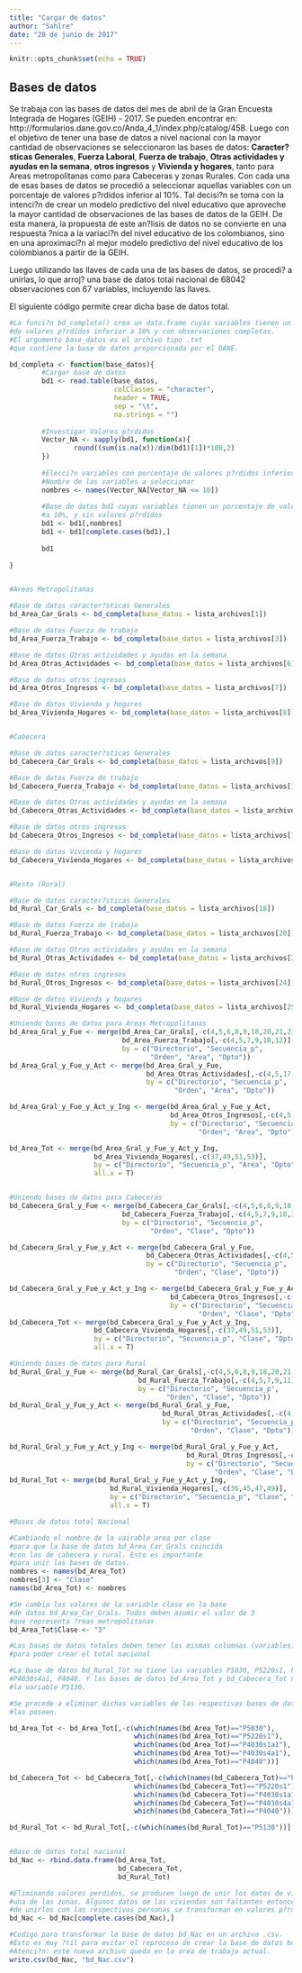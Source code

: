```yaml
---
title: "Cargar de datos"
author: "Sahlre"
date: "20 de junio de 2017"
---
```


```r
knitr::opts_chunk$set(echo = TRUE)
```

## Bases de datos

Se trabaja con las bases de datos del mes de abril de la Gran Encuesta Integrada
de Hogares (GEIH) - 2017. Se pueden encontrar en: http://formularios.dane.gov.co/Anda_4_1/index.php/catalog/458. Luego con el objetivo de tener una base de datos a nivel nacional con la mayor cantidad de observaciones se seleccionaron las bases de datos: **Caracter?sticas Generales**, **Fuerza Laboral**, **Fuerza de trabajo**, **Otras actividades y ayudas en la semana**, **otros ingresos** y **Vivienda y hogares**, tanto para Areas metropolitanas como para Cabeceras y zonas Rurales. Con cada una de esas bases de datos se procedió a seleccionar aquellas variables con un porcentaje de valores p?rdidos inferior al 10%. Tal decisi?n se toma con la intenci?n de crear un modelo predictivo del nivel educativo que aproveche la mayor cantidad de observaciones de las bases de datos de la GEIH. De esta manera, la propuesta de este an?lisis de datos no se convierte en una respuesta ?nica a la variaci?n del nivel educativo de los colombianos, sino en una aproximaci?n al mejor modelo predictivo del nivel educativo de los colombianos a partir de la GEIH.

Luego utilizando las llaves de cada una de las bases de datos, se procedi? a unirlas, lo que arroj? una base de datos total nacional de 68042 observaciones con 67 variables, incluyendo las llaves.

El siguiente código permite crear dicha base de datos total.

```r
#La funci?n bd_completa() crea un data.frame cuyas variables tienen un porcentaje
#de valores p?rdidos inferior a 10% y con observaciones completas.
#El argumento base_datos es el archivo tipo .txt 
#que contiene la base de datos proporcionada por el DANE.

bd_completa <- function(base_datos){
        #Cargar base de datos
        bd1 <- read.table(base_datos,
                          colClasses = "character",
                          header = TRUE,
                          sep = "\t",
                          na.strings = "")
        
        #Investigar Valores p?rdidos
        Vector_NA <- sapply(bd1, function(x){
                round((sum(is.na(x))/dim(bd1)[1])*100,2)
        })
        
        #Elecci?n variables con porcentaje de valores p?rdidos inferior a 10%
        #Nombre de las variables a seleccionar
        nombres <- names(Vector_NA[Vector_NA <= 10])
        
        #Base de datos bd1 cuyas variables tienen un porcentaje de valores p?rdidos inferior
        #a 10%, y sin valores p?rdidos
        bd1 <- bd1[,nombres]
        bd1 <- bd1[complete.cases(bd1),]
        
        bd1
        
}


#Areas Metropolitanas

#Base de datos caracter?sticas Generales
bd_Area_Car_Grals <- bd_completa(base_datos = lista_archivos[1])

#Base de datos Fuerza de trabajo
bd_Area_Fuerza_Trabajo <- bd_completa(base_datos = lista_archivos[3])

#Base de datos Otras actividades y ayudas en la semana
bd_Area_Otras_Actividades <- bd_completa(base_datos = lista_archivos[6])

#Base de datos otros ingresos
bd_Area_Otros_Ingresos <- bd_completa(base_datos = lista_archivos[7])

#Base de datos Vivienda y hogares
bd_Area_Vivienda_Hogares <- bd_completa(base_datos = lista_archivos[8])


#Cabecera

#Base de datos caracter?sticas Generales
bd_Cabecera_Car_Grals <- bd_completa(base_datos = lista_archivos[9])

#Base de datos Fuerza de trabajo
bd_Cabecera_Fuerza_Trabajo <- bd_completa(base_datos = lista_archivos[11])

#Base de datos Otras actividades y ayudas en la semana
bd_Cabecera_Otras_Actividades <- bd_completa(base_datos = lista_archivos[14])

#Base de datos otros ingresos
bd_Cabecera_Otros_Ingresos <- bd_completa(base_datos = lista_archivos[15])

#Base de datos Vivienda y hogares
bd_Cabecera_Vivienda_Hogares <- bd_completa(base_datos = lista_archivos[16])


#Resto (Rural)

#Base de datos caracter?sticas Generales
bd_Rural_Car_Grals <- bd_completa(base_datos = lista_archivos[18])

#Base de datos Fuerza de trabajo
bd_Rural_Fuerza_Trabajo <- bd_completa(base_datos = lista_archivos[20])

#Base de datos Otras actividades y ayudas en la semana
bd_Rural_Otras_Actividades <- bd_completa(base_datos = lista_archivos[23])

#Base de datos otros ingresos
bd_Rural_Otros_Ingresos <- bd_completa(base_datos = lista_archivos[24])

#Base de datos Vivienda y hogares
bd_Rural_Vivienda_Hogares <- bd_completa(base_datos = lista_archivos[25])

#Uniendo bases de datos para Areas Metropolitanas
bd_Area_Gral_y_Fue <- merge(bd_Area_Car_Grals[,-c(4,5,6,8,9,18,20,21,23)],
                            bd_Area_Fuerza_Trabajo[,-c(4,5,7,9,10,12)],
                            by = c("Directorio", "Secuencia_p", 
                                   "Orden", "Area", "Dpto"))
bd_Area_Gral_y_Fue_y_Act <- merge(bd_Area_Gral_y_Fue,
                                  bd_Area_Otras_Actividades[,-c(4,5,17,19)],
                                  by = c("Directorio", "Secuencia_p", 
                                         "Orden", "Area", "Dpto"))

bd_Area_Gral_y_Fue_y_Act_y_Ing <- merge(bd_Area_Gral_y_Fue_y_Act,
                                        bd_Area_Otros_Ingresos[,-c(4,5,9,11)],
                                        by = c("Directorio", "Secuencia_p", 
                                               "Orden", "Area", "Dpto"))

bd_Area_Tot <- merge(bd_Area_Gral_y_Fue_y_Act_y_Ing,
                     bd_Area_Vivienda_Hogares[,-c(37,49,51,53)],
                     by = c("Directorio", "Secuencia_p", "Area", "Dpto"),
                     all.x = T)


#Uniendo bases de datos para Cabeceras
bd_Cabecera_Gral_y_Fue <- merge(bd_Cabecera_Car_Grals[,-c(4,5,6,8,9,18,20,21,23)],
                            bd_Cabecera_Fuerza_Trabajo[,-c(4,5,7,9,10,12)],
                            by = c("Directorio", "Secuencia_p", 
                                   "Orden", "Clase", "Dpto"))

bd_Cabecera_Gral_y_Fue_y_Act <- merge(bd_Cabecera_Gral_y_Fue,
                                  bd_Cabecera_Otras_Actividades[,-c(4,5,17,19)],
                                  by = c("Directorio", "Secuencia_p", 
                                         "Orden", "Clase", "Dpto"))

bd_Cabecera_Gral_y_Fue_y_Act_y_Ing <- merge(bd_Cabecera_Gral_y_Fue_y_Act,
                                        bd_Cabecera_Otros_Ingresos[,-c(4,5,9,11)],
                                        by = c("Directorio", "Secuencia_p", 
                                               "Orden", "Clase", "Dpto"))
bd_Cabecera_Tot <- merge(bd_Cabecera_Gral_y_Fue_y_Act_y_Ing,
                     bd_Cabecera_Vivienda_Hogares[,-c(37,49,51,53)],
                     by = c("Directorio", "Secuencia_p", "Clase", "Dpto"),
                     all.x = T)

#Uniendo bases de datos para Rural
bd_Rural_Gral_y_Fue <- merge(bd_Rural_Car_Grals[,-c(4,5,6,8,9,18,20,21,23)],
                                bd_Rural_Fuerza_Trabajo[,-c(4,5,7,9,11)],
                                by = c("Directorio", "Secuencia_p", 
                                       "Orden", "Clase", "Dpto"))
bd_Rural_Gral_y_Fue_y_Act <- merge(bd_Rural_Gral_y_Fue,
                                      bd_Rural_Otras_Actividades[,-c(4,5,17,19)],
                                      by = c("Directorio", "Secuencia_p", 
                                             "Orden", "Clase", "Dpto"))

bd_Rural_Gral_y_Fue_y_Act_y_Ing <- merge(bd_Rural_Gral_y_Fue_y_Act,
                                            bd_Rural_Otros_Ingresos[,-c(4,5,9,11)],
                                            by = c("Directorio", "Secuencia_p", 
                                                   "Orden", "Clase", "Dpto"))
bd_Rural_Tot <- merge(bd_Rural_Gral_y_Fue_y_Act_y_Ing,
                         bd_Rural_Vivienda_Hogares[,-c(36,45,47,49)],
                         by = c("Directorio", "Secuencia_p", "Clase", "Dpto"),
                         all.x = T)

#Bases de datos total Nacional

#Cambiando el nombre de la vairable area por clase
#para que la base de datos bd_Area_Car_Grals coincida
#con las de cabecera y rural. Esto es importante
#para unir las bases de datos.
nombres <- names(bd_Area_Tot)
nombres[3] <- "Clase"
names(bd_Area_Tot) <- nombres

#Se cambia los valores de la variable clase en la base
#de datos bd_Area_Car_Grals. Todos deben asumir el valor de 3
#que representa ?reas metropolitanas
bd_Area_Tot$Clase <- "3"

#Las bases de datos totales deben tener las mismas columnas (variables)
#para poder crear el total nacional

#La base de datos bd_Rural_Tot no tiene las variables P5030, P5220s1, P4030s1a1, 
#P4030s4a1, P4040. Y las bases de datos bd_Area_Tot y bd_Cabecera_Tot no tienen
#la variable P5130.

#Se procede a eliminar dichas variables de las respectivas bases de datos que si
#las poseen.

bd_Area_Tot <- bd_Area_Tot[,-c(which(names(bd_Area_Tot)=="P5030"),
                               which(names(bd_Area_Tot)=="P5220s1"),
                               which(names(bd_Area_Tot)=="P4030s1a1"),
                               which(names(bd_Area_Tot)=="P4030s4a1"),
                               which(names(bd_Area_Tot)=="P4040"))]

bd_Cabecera_Tot <- bd_Cabecera_Tot[,-c(which(names(bd_Cabecera_Tot)=="P5030"),
                               which(names(bd_Cabecera_Tot)=="P5220s1"),
                               which(names(bd_Cabecera_Tot)=="P4030s1a1"),
                               which(names(bd_Cabecera_Tot)=="P4030s4a1"),
                               which(names(bd_Cabecera_Tot)=="P4040"))]

bd_Rural_Tot <- bd_Rural_Tot[,-c(which(names(bd_Rural_Tot)=="P5130"))]


#Base de datos total nacional
bd_Nac <- rbind.data.frame(bd_Area_Tot,
                           bd_Cabecera_Tot,
                           bd_Rural_Tot)

#Eliminando valores perdidos, se producen luego de unir los datos de vivienda para cada 
#una de las zonas. Algunos datos de las viviendas son faltantes entonces al momento
#de unirlos con las respectivas personas se transforman en valores p?rdidos.
bd_Nac <- bd_Nac[complete.cases(bd_Nac),]

#Codigo para transformar la base de datos bd_Nac en un archivo .csv.
#Esto es muy ?til para evitar el reproceso de crear la base de datos bd_Nac.
#Atenci?n: este nuevo archivo queda en la area de trabajo actual.
write.csv(bd_Nac, "bd_Nac.csv")

```

